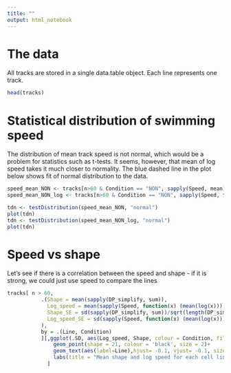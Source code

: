 ```yaml
---
title: ""
output: html_notebook
---
```


# The data  
All tracks are stored in a single data.table object. Each line represents one track.

```r
head(tracks)
```

# Statistical distribution of swimming speed 
The distribution of mean track speed is not normal, which would be a problem for statistics such as t-tests. It seems, however, that mean of log speed takes it much closer to normality. The blue dashed line in the plot below shows fit of normal distribution to the data.
```r
speed_mean_NON <- tracks[n>60 & Condition == "NON", sapply(Speed, mean)]
speed_mean_NON_log <- tracks[n>60 & Condition == "NON", sapply(Speed, function(x) mean(log(x)))]

tdn <- testDistribution(speed_mean_NON, "normal")
plot(tdn)
tdn <- testDistribution(speed_mean_NON_log, "normal")
plot(tdn)
```

# Speed vs shape
Let's see if there is a correlation between the speed and shape - if it is strong, we could just use speed to compare the lines
```r
tracks[ n > 60,
           .(Shape = mean(sapply(DP_simplify, sum)),
             Log_speed = mean(sapply(Speed, function(x) (mean(log(x))))),
             Shape_SE = sd(sapply(DP_simplify, sum))/sqrt(length(DP_simplify)),
             Log_speed_SE = sd(sapply(Speed, function(x) (mean(log(x)))))/sqrt(length(DP_simplify))
           ),
           by = .(Line, Condition)
           ][,ggplot(.SD, aes(Log_speed, Shape, colour = Condition, fill = Condition))+
               geom_point(shape = 21, colour = 'black', size = 2)+
               geom_text(aes(label=Line),hjust= -0.1, vjust= -0.1, size = 3.5)+
               labs(title = "Mean shape and log speed for each cell line")
             ]

```

